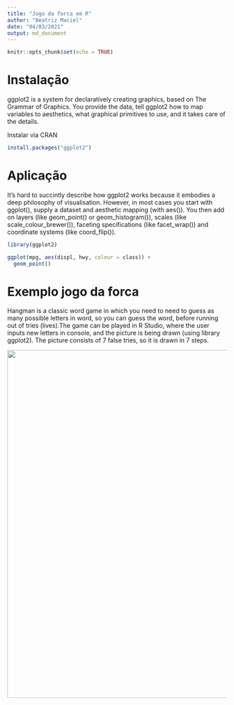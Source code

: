 ```yaml
---
title: "Jogo da forca em R"
author: "Beatriz Maciel"
date: "04/03/2021"
output: md_document
---
```




```r
knitr::opts_chunk$set(echo = TRUE)
```

# Instalação

ggplot2 is a system for declaratively creating graphics, based on The Grammar of Graphics. You provide the data, tell ggplot2 how to map variables to aesthetics, what graphical primitives to use, and it takes care of the details.

Instalar via CRAN
```r
install.packages("ggplot2")
```

# Aplicação

It's hard to succintly describe how ggplot2 works because it embodies a deep philosophy of visualisation. However, in most cases you start with ggplot(), supply a dataset and aesthetic mapping (with aes()). You then add on layers (like geom_point() or geom_histogram()), scales (like scale_colour_brewer()), faceting specifications (like facet_wrap()) and coordinate systems (like coord_flip()).


```r
library(ggplot2)

ggplot(mpg, aes(displ, hwy, colour = class)) + 
  geom_point()
```


# Exemplo jogo da forca

Hangman is a classic word game in which you need to need to guess as many possible letters in word, so you can guess the word, before running out of tries (lives).The game can be played in R Studio, where the user inputs new letters in console, and the picture is being drawn (using library ggplot2). The picture consists of 7 false tries, so  it is drawn in 7 steps.

<img src="boneco.PNG" class="screenshot" width=800 />


